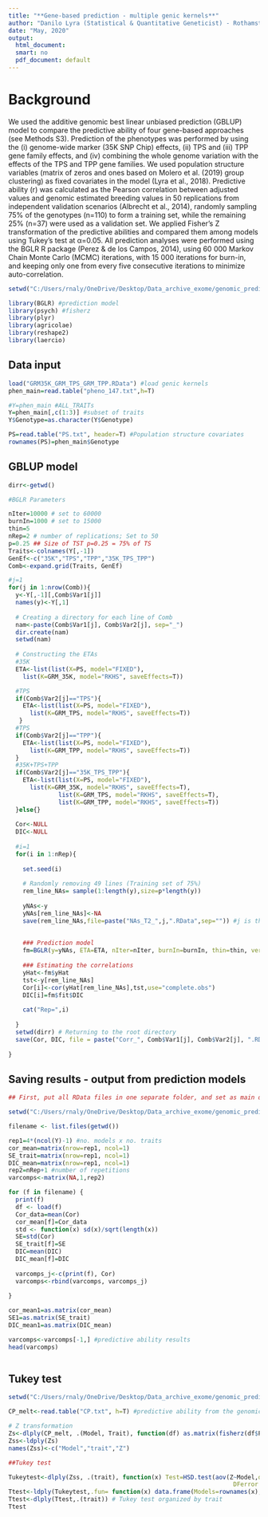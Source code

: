 ---
title: "**Gene-based prediction - multiple genic kernels**"
author: "Danilo Lyra (Statistical & Quantitative Geneticist) - Rothamsted Research - CAS"
date: "May, 2020"
output:
  html_document:
  smart: no
  pdf_document: default
---

# Background
We used the additive genomic best linear unbiased prediction (GBLUP) model to compare the predictive ability of four gene-based approaches (see Methods S3). Prediction of the phenotypes was performed by using the (i) genome-wide marker (35K SNP Chip) effects, (ii) TPS and (iii) TPP gene family effects, and (iv) combining the whole genome variation with the effects of the TPS and TPP gene families. We used population structure variables (matrix of zeros and ones based on Molero et al. (2019) group clustering) as fixed covariates in the model (Lyra et al., 2018). Predictive ability (r) was calculated as the Pearson correlation between adjusted values and genomic estimated breeding values in 50 replications from independent validation scenarios (Albrecht et al., 2014), randomly sampling 75% of the genotypes (n=110) to form a training set, while the remaining 25% (n=37) were used as a validation set. We applied Fisher’s Z transformation of the predictive abilities and compared them among models using Tukey’s test at α=0.05. All prediction analyses were performed using the BGLR R package (Perez & de los Campos, 2014), using 60 000 Markov Chain Monte Carlo (MCMC) iterations, with 15 000 iterations for burn-in, and keeping only one from every five consecutive iterations to minimize auto-correlation.


```{r packages, echo=T, message=FALSE, results=FALSE, warning = FALSE}
setwd("C:/Users/rnaly/OneDrive/Desktop/Data_archive_exome/genomic_prediction")

library(BGLR) #prediction model
library(psych) #fisherz
library(plyr)
library(agricolae)
library(reshape2)
library(laercio)

```

## Data input 

```{r Data input, echo=T}

load("GRM35K_GRM_TPS_GRM_TPP.RData") #load genic kernels
phen_main=read.table("pheno_147.txt",h=T)

#Y=phen_main #ALL_TRAITs
Y=phen_main[,c(1:3)] #subset of traits
Y$Genotype=as.character(Y$Genotype)

PS=read.table("PS.txt", header=T) #Population structure covariates
rownames(PS)=phen_main$Genotype

```

## GBLUP model

```{r Gene models, echo=T}

dirr<-getwd()

#BGLR Parameters

nIter=10000 # set to 60000
burnIn=1000 # set to 15000
thin=5
nRep=2 # number of replications; Set to 50
p=0.25 ## Size of TST p=0.25 = 75% of TS
Traits<-colnames(Y[,-1])
GenEf<-c("35K","TPS","TPP","35K_TPS_TPP")
Comb<-expand.grid(Traits, GenEf)

#j=1
for(j in 1:nrow(Comb)){
  y<-Y[,-1][,Comb$Var1[j]]
  names(y)<-Y[,1]
  
  # Creating a directory for each line of Comb
  nam<-paste(Comb$Var1[j], Comb$Var2[j], sep="_")
  dir.create(nam)
  setwd(nam)
  
  # Constructing the ETAs
  #35K
  ETA<-list(list(X=PS, model="FIXED"),
    list(K=GRM_35K, model="RKHS", saveEffects=T))

  #TPS
  if(Comb$Var2[j]=="TPS"){
    ETA<-list(list(X=PS, model="FIXED"),
      list(K=GRM_TPS, model="RKHS", saveEffects=T))
   }
  #TPS
  if(Comb$Var2[j]=="TPP"){
    ETA<-list(list(X=PS, model="FIXED"),
      list(K=GRM_TPP, model="RKHS", saveEffects=T))
  }
  #35K+TPS+TPP
  if(Comb$Var2[j]=="35K_TPS_TPP"){
    ETA<-list(list(X=PS, model="FIXED"),
      list(K=GRM_35K, model="RKHS", saveEffects=T),  
              list(K=GRM_TPS, model="RKHS", saveEffects=T),
              list(K=GRM_TPP, model="RKHS", saveEffects=T))
  }else{}
  
  Cor<-NULL
  DIC<-NULL
  
  #i=1
  for(i in 1:nRep){
    
    set.seed(i)
    
    # Randomly removing 49 lines (Training set of 75%)
    rem_line_NAs= sample(1:length(y),size=p*length(y))
    
    yNAs<-y
    yNAs[rem_line_NAs]<-NA
    save(rem_line_NAs,file=paste("NAs_T2_",j,".RData",sep="")) #j is the sampling number
    
    
    ### Prediction model
    fm=BGLR(y=yNAs, ETA=ETA, nIter=nIter, burnIn=burnIn, thin=thin, verbose=F, saveAt = i)
    
    ### Estimating the correlations
    yHat<-fm$yHat
    tst<-y[rem_line_NAs]
    Cor[i]<-cor(yHat[rem_line_NAs],tst,use="complete.obs")
    DIC[i]=fm$fit$DIC
    
    cat("Rep=",i)
    
  }
  setwd(dirr) # Returning to the root directory
  save(Cor, DIC, file = paste("Corr_", Comb$Var1[j], Comb$Var2[j], ".RData") ) #Saving the Prediction ability in the root directory
  
}

```


## Saving results - output from prediction models

```{r Output, echo=T}

## First, put all RData files in one separate folder, and set as main directory

setwd("C:/Users/rnaly/OneDrive/Desktop/Data_archive_exome/genomic_prediction/results")

filename <- list.files(getwd())

rep1=4*(ncol(Y)-1) #no. models x no. traits
cor_mean=matrix(nrow=rep1, ncol=1)
SE_trait=matrix(nrow=rep1, ncol=1)
DIC_mean=matrix(nrow=rep1, ncol=1)
rep2=nRep+1 #number of repetitions
varcomps<-matrix(NA,1,rep2)

for (f in filename) {
  print(f)
  df <- load(f)
  Cor_data=mean(Cor)
  cor_mean[f]=Cor_data
  std <- function(x) sd(x)/sqrt(length(x))
  SE=std(Cor)
  SE_trait[f]=SE
  DIC=mean(DIC)
  DIC_mean[f]=DIC
  
  varcomps_j<-c(print(f), Cor)
  varcomps<-rbind(varcomps, varcomps_j)
  
}

cor_mean1=as.matrix(cor_mean)
SE1=as.matrix(SE_trait)
DIC_mean1=as.matrix(DIC_mean)

varcomps<-varcomps[-1,] #predictive ability results
head(varcomps)



```

## Tukey test

```{r Tukey, echo=T}
setwd("C:/Users/rnaly/OneDrive/Desktop/Data_archive_exome/genomic_prediction")

CP_melt<-read.table("CP.txt", h=T) #predictive ability from the genomic prediction models

# Z transformation
Zs<-dlply(CP_melt, .(Model, Trait), function(df) as.matrix(fisherz(df$PA)))
Zss<-ldply(Zs)
names(Zss)<-c("Model","trait","Z")

##Tukey test

Tukeytest<-dlply(Zss, .(trait), function(x) Test=HSD.test(aov(Z~Model,data=x),"Model",MSerror=deviance(aov(Z~Model,data=x))/df.residual(aov(Z~Model,data=x)),
                                                               DFerror = df.residual(aov(Z~Model,data=x)),group=T)$group)
Ttest<-ldply(Tukeytest,.fun= function(x) data.frame(Models=rownames(x),Z=x$Z,groups=x$groups))
Ttest<-dlply(Ttest,.(trait)) # Tukey test organized by trait
Ttest

```
